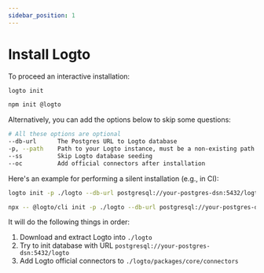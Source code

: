```yaml
---
sidebar_position: 1
---
```



# Install Logto

To proceed an interactive installation:

<Tabs>

  <TabItem value="cli" label="CLI">

```bash
logto init
```

  </TabItem>
  <TabItem value="npm" label="npm">

```bash
npm init @logto
```

  </TabItem>

</Tabs>

Alternatively, you can add the options below to skip some questions:

```bash
# All these options are optional
--db-url      The Postgres URL to Logto database
-p, --path    Path to your Logto instance, must be a non-existing path
--ss          Skip Logto database seeding
--oc          Add official connectors after installation
```

Here's an example for performing a silent installation (e.g., in CI):

<Tabs>

  <TabItem value="cli" label="CLI">

```bash
logto init -p ./logto --db-url postgresql://your-postgres-dsn:5432/logto --oc
```

  </TabItem>
  <TabItem value="npx" label="npx">

```bash
npx -- @logto/cli init -p ./logto --db-url postgresql://your-postgres-dsn:5432/logto --oc
```

  </TabItem>

</Tabs>

It will do the following things in order:

1. Download and extract Logto into `./logto`
2. Try to init database with URL `postgresql://your-postgres-dsn:5432/logto`
3. Add Logto official connectors to `./logto/packages/core/connectors`
